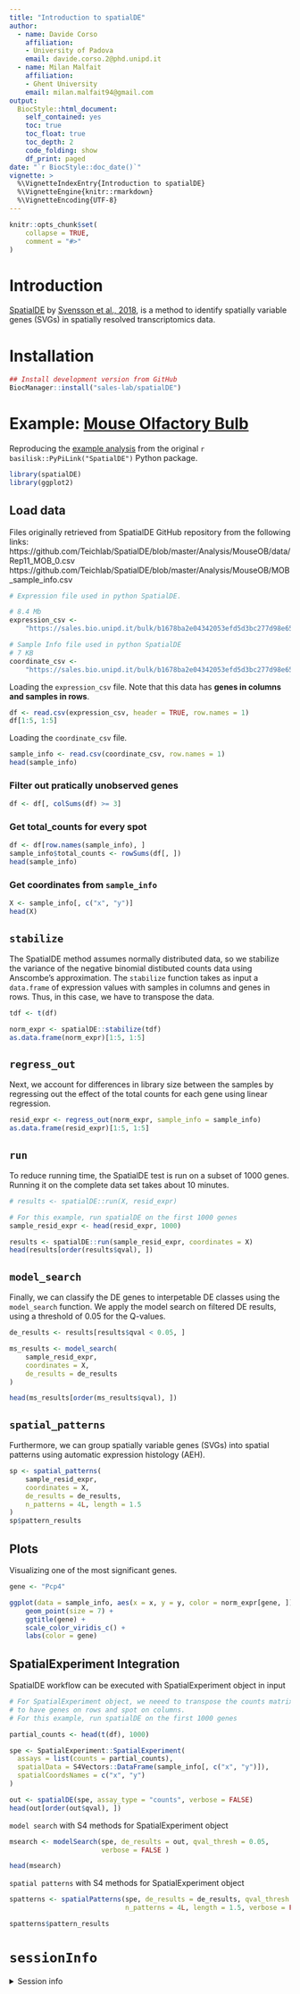 ```yaml
---
title: "Introduction to spatialDE"
author: 
  - name: Davide Corso
    affiliation:
    - University of Padova
    email: davide.corso.2@phd.unipd.it
  - name: Milan Malfait
    affiliation:
    - Ghent University
    email: milan.malfait94@gmail.com
output: 
  BiocStyle::html_document:
    self_contained: yes
    toc: true
    toc_float: true
    toc_depth: 2
    code_folding: show
    df_print: paged
date: "`r BiocStyle::doc_date()`"
vignette: >
  %\VignetteIndexEntry{Introduction to spatialDE}
  %\VignetteEngine{knitr::rmarkdown}
  %\VignetteEncoding{UTF-8}
---
```


```r
knitr::opts_chunk$set(
    collapse = TRUE,
    comment = "#>"
)
```

# Introduction

[SpatialDE](https://github.com/Teichlab/SpatialDE) by [Svensson et al., 2018](https://www.nature.com/articles/nmeth.4636), is a method to identify spatially variable genes (SVGs) in spatially resolved transcriptomics data.


# Installation

```r
## Install development version from GitHub
BiocManager::install("sales-lab/spatialDE")
```


# Example: [Mouse Olfactory Bulb](https://github.com/Teichlab/SpatialDE/tree/master/Analysis/MouseOB)

Reproducing the
[example analysis](https://github.com/Teichlab/SpatialDE#spatialde-significance-test-example-use) from the original `r basilisk::PyPiLink("SpatialDE")` Python package.

```r
library(spatialDE)
library(ggplot2)
```


## Load data
Files originally retrieved from SpatialDE GitHub repository from the following links:
https://github.com/Teichlab/SpatialDE/blob/master/Analysis/MouseOB/data/Rep11_MOB_0.csv
https://github.com/Teichlab/SpatialDE/blob/master/Analysis/MouseOB/MOB_sample_info.csv

```r
# Expression file used in python SpatialDE. 

# 8.4 Mb
expression_csv <-
    "https://sales.bio.unipd.it/bulk/b1678ba2e04342053efd5d3bc277d98e65280800ff4da0a1a3fc64e74c3214e8/Rep11_MOB_0.csv"

# Sample Info file used in python SpatialDE
# 7 KB
coordinate_csv <-
    "https://sales.bio.unipd.it/bulk/b1678ba2e04342053efd5d3bc277d98e65280800ff4da0a1a3fc64e74c3214e8/MOB_sample_info.csv"
```

Loading the `expression_csv` file.
Note that this data has __genes in columns and samples in rows__.

```r
df <- read.csv(expression_csv, header = TRUE, row.names = 1)
df[1:5, 1:5]
```

Loading the `coordinate_csv` file.

```r
sample_info <- read.csv(coordinate_csv, row.names = 1)
head(sample_info)
```

### Filter out pratically unobserved genes

```r
df <- df[, colSums(df) >= 3]
```

### Get total_counts for every spot

```r
df <- df[row.names(sample_info), ]
sample_info$total_counts <- rowSums(df[, ])
head(sample_info)
```

### Get coordinates from `sample_info`

```r
X <- sample_info[, c("x", "y")]
head(X)
```

## `stabilize`

The SpatialDE method assumes normally distributed data, so we stabilize the variance of the negative binomial distibuted counts data using Anscombe's approximation.
The `stabilize` function takes as input a `data.frame` of expression values with samples in columns and genes in rows. Thus, in this case, we have to transpose the data.

```r
tdf <- t(df)

norm_expr <- spatialDE::stabilize(tdf)
as.data.frame(norm_expr)[1:5, 1:5]
```

## `regress_out`

Next, we account for differences in library size between the samples by regressing out the effect of the total counts for each gene using linear regression.

```r
resid_expr <- regress_out(norm_expr, sample_info = sample_info)
as.data.frame(resid_expr)[1:5, 1:5]
```

## `run`

To reduce running time, the SpatialDE test is run on a subset of 1000 genes.
Running it on the complete data set takes about 10 minutes.

```r
# results <- spatialDE::run(X, resid_expr)

# For this example, run spatialDE on the first 1000 genes
sample_resid_expr <- head(resid_expr, 1000)

results <- spatialDE::run(sample_resid_expr, coordinates = X)
head(results[order(results$qval), ])
```

## `model_search`

Finally, we can classify the DE genes to interpetable DE classes using the `model_search` function.
We apply the model search on filtered DE results, using a threshold of 0.05 for the Q-values.

```r
de_results <- results[results$qval < 0.05, ]

ms_results <- model_search(
    sample_resid_expr,
    coordinates = X,
    de_results = de_results
)

head(ms_results[order(ms_results$qval), ])
```

## `spatial_patterns`

<!-- TO DO: maybe add some more explanation of what the `n_patterns` and `length` parameters are? -->

Furthermore, we can group spatially variable genes (SVGs) into spatial patterns using automatic expression histology (AEH).

```r
sp <- spatial_patterns(
    sample_resid_expr,
    coordinates = X,
    de_results = de_results,
    n_patterns = 4L, length = 1.5
)
sp$pattern_results
```

## Plots

Visualizing one of the most significant genes.

```r
gene <- "Pcp4"

ggplot(data = sample_info, aes(x = x, y = y, color = norm_expr[gene, ])) +
    geom_point(size = 7) +
    ggtitle(gene) +
    scale_color_viridis_c() +
    labs(color = gene)
```

## SpatialExperiment Integration

SpatialDE workflow can be executed with SpatialExperiment object in input

```r
# For SpatialExperiment object, we neeed to transpose the counts matrix in order
# to have genes on rows and spot on columns. 
# For this example, run spatialDE on the first 1000 genes

partial_counts <- head(t(df), 1000)

spe <- SpatialExperiment::SpatialExperiment(
  assays = list(counts = partial_counts),
  spatialData = S4Vectors::DataFrame(sample_info[, c("x", "y")]),
  spatialCoordsNames = c("x", "y")
)

out <- spatialDE(spe, assay_type = "counts", verbose = FALSE)
head(out[order(out$qval), ])
```

`model search` with S4 methods for SpatialExperiment object

```r
msearch <- modelSearch(spe, de_results = out, qval_thresh = 0.05, 
                       verbose = FALSE )

head(msearch)
```

`spatial patterns` with S4 methods for SpatialExperiment object

```r
spatterns <- spatialPatterns(spe, de_results = de_results, qval_thresh = 0.05, 
                             n_patterns = 4L, length = 1.5, verbose = FALSE)

spatterns$pattern_results
```


# `sessionInfo` {-}

<details><summary>Session info</summary>

```r
Sys.time()
sessionInfo()
```

</details>
